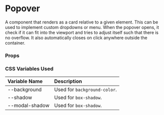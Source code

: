 
<Meta of={PopoverStories} />

# Popover

A component that renders as a card relative to a given element. This can be used to implement custom
dropdowns or menu. When the popover opens, it check if it can fit into the viewport and tries to 
adjust itself such that there is no overflow. It also automatically closes on click anywhere outside
the container.

<Canvas of={PopoverStories.Positions} />

### Props

<Controls of={PopoverStories.Primary} />

### CSS Variables Used

| Variable Name | Description |
| :- | :- |
| --background | Used for `background-color`. |
| --shadow | Used for `box-shadow`. |
| --modal-shadow | Used for `box-shadow`. |
